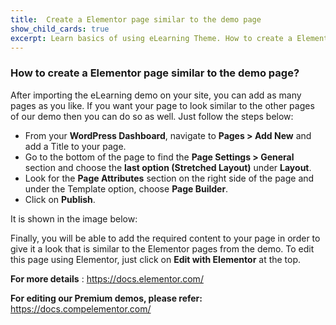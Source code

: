 ---
title:  Create a Elementor page similar to the demo page
show_child_cards: true
excerpt: Learn basics of using eLearning Theme. How to create a Elementor page similar to the demo page.
---

### How to create a Elementor page similar to the demo page? 

After importing the eLearning demo on your site, you can add as many pages as you like. If you want your page to look similar to the other pages of our demo then you can do so as well. Just follow the steps below: 
 
- From your **WordPress Dashboard**, navigate to **Pages > Add New** and add a Title to your page. 
- Go to the bottom of the page to find the **Page Settings > General** section and choose the **last option (Stretched Layout)** under **Layout**.
- Look for the **Page Attributes** section on the right side of the page and under the Template option, choose **Page Builder**.
- Click on **Publish**.

It is shown in the image below: 


Finally, you will be able to add the required content to your page in order to give it a look that is similar to the Elementor pages from the demo. To edit this page using Elementor, just click on **Edit with Elementor** at the top.

**For more details** : https://docs.elementor.com/ 

**For editing our Premium demos, please refer:** https://docs.compelementor.com/ 